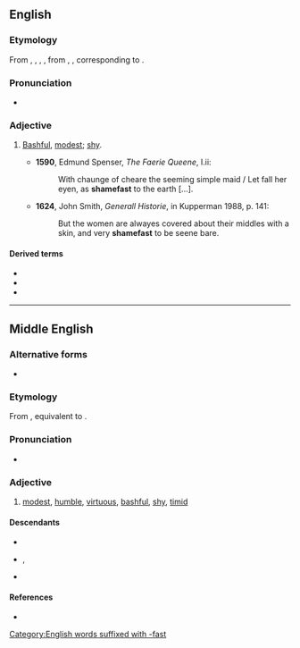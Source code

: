 ==English==

===Etymology===
From {{inh|en|enm|shamefast}}, {{m|enm|schamefast}}, {{m|enm|schamfast}}, {{m|enm|sceomefest}}, from {{inh|en|ang|sċeamfæst}}, {{m|ang|scamfæst||modest, shy, bashful}}, corresponding to {{compound|en|shame|fast}}.

===Pronunciation===
* {{a|UK}} {{IPA|en|/ˈʃeɪmfɑːst/}}

===Adjective===
{{en-adj}}

# {{lb|en|archaic}} [[bashful|Bashful]], [[modest]]; [[shy]].
#* '''1590''', Edmund Spenser, ''The Faerie Queene'', I.ii:
#*: With chaunge of cheare the seeming simple maid / Let fall her eyen, as '''shamefast''' to the earth [...].
#* '''1624''', John Smith, ''Generall Historie'', in Kupperman 1988, p. 141:
#*: But the women are alwayes covered about their middles with a skin, and very '''shamefast''' to be seene bare.

====Derived terms====
* {{l|en|shamefaced}}
* {{l|en|shamefastly}}
* {{l|en|shamefastness}}

[[Category:English words suffixed with -fast]]

----
==Middle English==
 
===Alternative forms===
* {{alter|enm|shamfast|ssamvest|shomefaste|sceomefest|shomevaste}} 
 
===Etymology===
From {{inh|enm|ang|sċeamfæst}}, equivalent to {{compound|enm|shame|fast}}.

===Pronunciation===
* {{IPA|enm|/ˈʃaːmfast/}}  
 
===Adjective===
{{enm-adj}}
 
# [[modest]], [[humble]], [[virtuous]], [[bashful]], [[shy]], [[timid]]
 
====Descendants====
* {{desc|en|shamefast}}
* {{desc|sco|schamefast}}, {{l|sco|schamfast}}
* {{desc|yol|shaamfast|alts=1}}

====References====
* {{R:MED Online|entry=shāmefast(e|pos=adj|id=MED39716}}